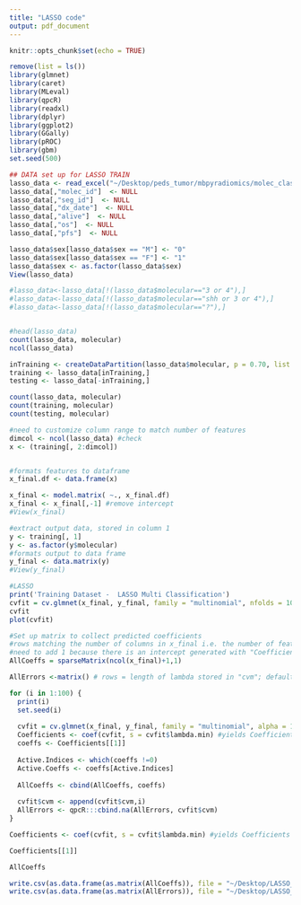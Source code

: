 ```yaml
---
title: "LASSO code"
output: pdf_document
---
```


```r
knitr::opts_chunk$set(echo = TRUE)
```

```r
remove(list = ls())
library(glmnet)
library(caret)
library(MLeval)
library(qpcR)
library(readxl)
library(dplyr)
library(ggplot2)
library(GGally)
library(pROC)
library(gbm)
set.seed(500)
```

```r
## DATA set up for LASSO TRAIN
lasso_data <- read_excel("~/Desktop/peds_tumor/mbpyradiomics/molec_classifier/binary/wnt_rest.xlsx")
lasso_data[,"molec_id"]  <- NULL
lasso_data[,"seg_id"]  <- NULL
lasso_data[,"dx_date"]  <- NULL
lasso_data[,"alive"]  <- NULL
lasso_data[,"os"]  <- NULL
lasso_data[,"pfs"]  <- NULL

lasso_data$sex[lasso_data$sex == "M"] <- "0"
lasso_data$sex[lasso_data$sex == "F"] <- "1"
lasso_data$sex <- as.factor(lasso_data$sex)
View(lasso_data)

#lasso_data<-lasso_data[!(lasso_data$molecular=="3 or 4"),]
#lasso_data<-lasso_data[!(lasso_data$molecular=="shh or 3 or 4"),]
#lasso_data<-lasso_data[!(lasso_data$molecular=="?"),]


#head(lasso_data)
count(lasso_data, molecular)
ncol(lasso_data)

inTraining <- createDataPartition(lasso_data$molecular, p = 0.70, list = FALSE)
training <- lasso_data[inTraining,]
testing <- lasso_data[-inTraining,]

count(lasso_data, molecular)
count(training, molecular)
count(testing, molecular)
```

```r

#need to customize column range to match number of features
dimcol <- ncol(lasso_data) #check 
x <- (training[, 2:dimcol])


#formats features to dataframe
x_final.df <- data.frame(x)

x_final <- model.matrix( ~., x_final.df)
x_final <- x_final[,-1] #remove intercept
#View(x_final)
```



```r
#extract output data, stored in column 1
y <- training[, 1]
y <- as.factor(y$molecular)
#formats output to data frame
y_final <- data.matrix(y)
#View(y_final)
```


```r
#LASSO
print('Training Dataset -  LASSO Multi Classification')
cvfit = cv.glmnet(x_final, y_final, family = "multinomial", nfolds = 10, alpha = 1, keep = TRUE)
cvfit
plot(cvfit)
```


```r
#Set up matrix to collect predicted coefficients
#rows matching the number of columns in x_final i.e. the number of features
#need to add 1 because there is an intercept generated with "Coefficients" in the loop
AllCoeffs = sparseMatrix(ncol(x_final)+1,1)

AllErrors <-matrix() # rows = length of lambda stored in "cvm"; default i 100. col = # of seeds

for (i in 1:100) {
  print(i)
  set.seed(i)
  
  cvfit = cv.glmnet(x_final, y_final, family = "multinomial", alpha = 1, nfolds = 10)
  Coefficients <- coef(cvfit, s = cvfit$lambda.min) #yields Coefficients for given cycle
  coeffs <- Coefficients[[1]]
  
  Active.Indices <- which(coeffs !=0)
  Active.Coeffs <- coeffs[Active.Indices]
  
  AllCoeffs <- cbind(AllCoeffs, coeffs)
  
  cvfit$cvm <- append(cvfit$cvm,i)
  AllErrors <- qpcR:::cbind.na(AllErrors, cvfit$cvm)
}

```
```r
Coefficients <- coef(cvfit, s = cvfit$lambda.min) #yields Coefficients for given cycle

Coefficients[[1]]

AllCoeffs

```


```r
write.csv(as.data.frame(as.matrix(AllCoeffs)), file = "~/Desktop/LASSO_multi_features.csv") ## may not write if path is incorrect
write.csv(as.data.frame(as.matrix(AllErrors)), file = "~/Desktop/LASSO_multi_errors.csv")

```
